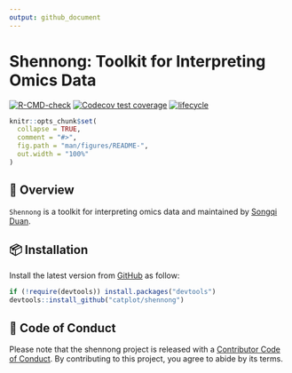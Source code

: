 ```yaml
---
output: github_document
---
```

# Shennong: Toolkit for Interpreting Omics Data

<!-- badges: start -->
[![R-CMD-check](https://github.com/catplot/shennong/actions/workflows/R-CMD-check.yaml/badge.svg)](https://github.com/catplot/shennong/actions/workflows/R-CMD-check.yaml)
[![Codecov test coverage](https://codecov.io/gh/catplot/shennong/branch/main/graph/badge.svg)](https://app.codecov.io/gh/catplot/shennong?branch=main)
[![lifecycle](https://img.shields.io/badge/lifecycle-Experimental-important.svg)](https://lifecycle.r-lib.org/articles/stages.html)
<!-- badges: end -->

<!-- README.md is generated from README.Rmd. Please edit that file -->

```r
knitr::opts_chunk$set(
  collapse = TRUE,
  comment = "#>",
  fig.path = "man/figures/README-",
  out.width = "100%"
)
```

## 🤪 Overview

`Shennong` is a toolkit for interpreting omics data and maintained by [Songqi Duan](https://songqi.org).

## 📦 Installation

Install the latest version from [GitHub](https://github.com/catplot/shennong) as follow:

```r
if (!require(devtools)) install.packages("devtools")
devtools::install_github("catplot/shennong")
```

## 🧩 Code of Conduct
  
Please note that the shennong project is released with a [Contributor Code of Conduct](https://contributor-covenant.org/version/2/1/CODE_OF_CONDUCT.html). By contributing to this project, you agree to abide by its terms.
